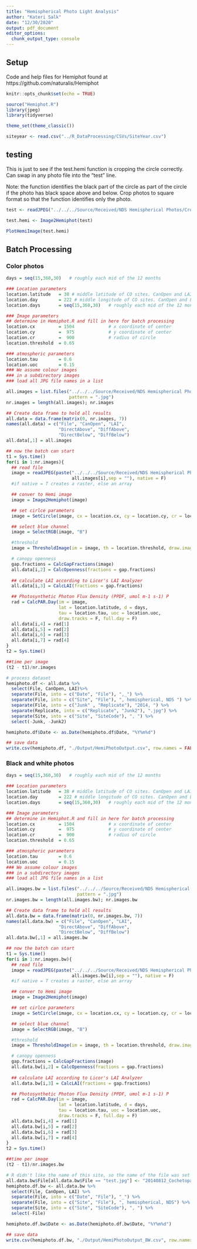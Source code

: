 ```yaml
---
title: "Hemispherical Photo Light Analysis"
author: "Kateri Salk"
date: "12/30/2020"
output: pdf_document
editor_options: 
  chunk_output_type: console
---
```



## Setup 

Code and help files for Hemiphot found at https://github.com/naturalis/Hemiphot

```r
knitr::opts_chunk$set(echo = TRUE)

source("Hemiphot.R") 
library(jpeg)
library(tidyverse)

theme_set(theme_classic())

siteyear <- read.csv("../R_DataProcessing/CSVs/SiteYear.csv")
```

## testing
This is just to see if the test.hemi function is cropping the circle correctly. Can swap in any photo file into the "test" line.

Note: the function identifies the black part of the circle as part of the circle if the photo has black space above and below. Crop photos to square format so that the function identifies only the photo.
```r
test <- readJPEG("../../../Source/Received/NDS Hemispherical Photos/Cropped/20140806,_Vallecito Creek, 9372, hemispherical, NDS Harvest 2014, Sampling,HDR.jpg")

test.hemi <- Image2Hemiphot(test)

PlotHemiImage(test.hemi)

```

## Batch Processing
### Color photos

```r
days = seq(15,360,30)   # roughly each mid of the 12 months

### Location parameters
location.latitude   = 38 # middle latitude of CO sites. CanOpen and LAI do not use this.
location.day        = 222 # middle longitude of CO sites. CanOpen and LAI do not use this.
location.days       = seq(15,360,30)   # roughly each mid of the 12 months

### Image parameters
## determine in Hemiphot.R and fill in here for batch processing
location.cx         = 1504             # x coordinate of center
location.cy         =  975             # y coordinate of center
location.cr         =  900             # radius of circle
location.threshold  = 0.65

### atmospheric parameters
location.tau        = 0.6
location.uoc        = 0.15
### We assume colour images
### in a subdirectory images
### load all JPG file names in a list

all.images = list.files("../../../Source/Received/NDS Hemispherical Photos/Cropped/",
                        pattern = ".jpg")
nr.images = length(all.images); nr.images

## Create data frame to hold all results
all.data = data.frame(matrix(0, nr.images, 7))
names(all.data) = c("File", "CanOpen", "LAI",
                    "DirectAbove", "DiffAbove",
                    "DirectBelow", "DiffBelow")
all.data[,1] = all.images

## now the batch can start
t1 = Sys.time()
for(i in 1:nr.images){    
  ## read file
  image = readJPEG(paste("../../../Source/Received/NDS Hemispherical Photos/Cropped/",
                         all.images[i],sep = ""), native = F)     
  #if native = T creates a raster, else an array

  ## conver to Hemi image
  image = Image2Hemiphot(image)

  ## set cirlce parameters
  image = SetCircle(image, cx = location.cx, cy = location.cy, cr = location.cr)

  ## select blue channel
  image = SelectRGB(image, "B")

  #threshold
  image = ThresholdImage(im = image, th = location.threshold, draw.image = F)

  # canopy openness
  gap.fractions = CalcGapFractions(image)
  all.data[i,2] = CalcOpenness(fractions = gap.fractions)
   
  ## calculate LAI according to Licor's LAI Analyzer 
  all.data[i,3] = CalcLAI(fractions = gap.fractions)

  ## Photosynthetic Photon Flux Density (PPDF, umol m-1 s-1) P
  rad = CalcPAR.Day(im = image,
                    lat = location.latitude, d = days,
                    tau = location.tau, uoc = location.uoc, 
                    draw.tracks = F, full.day = F)
  all.data[i,4] = rad[1]
  all.data[i,5] = rad[2]
  all.data[i,6] = rad[3]
  all.data[i,7] = rad[4]
}
t2 = Sys.time()

##time per image
(t2 - t1)/nr.images

# process dataset
hemiphoto.df <- all.data %>%
  select(File, CanOpen, LAI)%>%
  separate(File, into = c("Date", "File"), ",_") %>%
  separate(File, into = c("Site", "File"), ", hemispherical, NDS ") %>%
  separate(File, into = c("Junk" , "Replicate"), "2014, ") %>%
  separate(Replicate, into = c("Replicate", "Junk2"), ".jpg") %>%
  separate(Site, into = c("Site", "SiteCode"), ", ") %>%
  select(-Junk, -Junk2)

hemiphoto.df$Date <- as.Date(hemiphoto.df$Date, "%Y%m%d")

## save data
write.csv(hemiphoto.df, "./Output/HemiPhotoOutput.csv", row.names = FALSE)
```

### Black and white photos

```r
days = seq(15,360,30)   # roughly each mid of the 12 months

### Location parameters
location.latitude   = 38 # middle latitude of CO sites. CanOpen and LAI do not use this.
location.day        = 222 # middle longitude of CO sites. CanOpen and LAI do not use this.
location.days       = seq(15,360,30)   # roughly each mid of the 12 months

### Image parameters
## determine in Hemiphot.R and fill in here for batch processing
location.cx         = 1504             # x coordinate of center
location.cy         =  975             # y coordinate of center
location.cr         =  900             # radius of circle
location.threshold  = 0.65

### atmospheric parameters
location.tau        = 0.6
location.uoc        = 0.15
### We assume colour images
### in a subdirectory images
### load all JPG file names in a list

all.images.bw = list.files("../../../Source/Received/NDS Hemispherical Photos/BW/Cropped/",
                           pattern = ".jpg")
nr.images.bw = length(all.images.bw); nr.images.bw

## Create data frame to hold all results
all.data.bw = data.frame(matrix(0, nr.images.bw, 7))
names(all.data.bw) = c("File", "CanOpen", "LAI",
                    "DirectAbove", "DiffAbove",
                    "DirectBelow", "DiffBelow")
all.data.bw[,1] = all.images.bw

## now the batch can start
t1 = Sys.time()
for(i in 1:nr.images.bw){    
  ## read file
  image = readJPEG(paste("../../../Source/Received/NDS Hemispherical Photos/BW/Cropped/",
                         all.images.bw[i],sep = ""), native = F)     
  #if native = T creates a raster, else an array

  ## conver to Hemi image
  image = Image2Hemiphot(image)

  ## set cirlce parameters
  image = SetCircle(image, cx = location.cx, cy = location.cy, cr = location.cr)

  ## select blue channel
  image = SelectRGB(image, "B")

  #threshold
  image = ThresholdImage(im = image, th = location.threshold, draw.image = F)

  # canopy openness
  gap.fractions = CalcGapFractions(image)
  all.data.bw[i,2] = CalcOpenness(fractions = gap.fractions)
   
  ## calculate LAI according to Licor's LAI Analyzer 
  all.data.bw[i,3] = CalcLAI(fractions = gap.fractions)

  ## Photosynthetic Photon Flux Density (PPDF, umol m-1 s-1) P
  rad = CalcPAR.Day(im = image,
                    lat = location.latitude, d = days,
                    tau = location.tau, uoc = location.uoc, 
                    draw.tracks = F, full.day = F)
  all.data.bw[i,4] = rad[1]
  all.data.bw[i,5] = rad[2]
  all.data.bw[i,6] = rad[3]
  all.data.bw[i,7] = rad[4]
}
t2 = Sys.time()

##time per image
(t2 - t1)/nr.images.bw

# R didn't like the name of this site, so the name of the file was set to "test.jpg" and fixed here.
all.data.bw$File[all.data.bw$File == "test.jpg"] <- "20140812_Cochetopa Creek @ Sillsville, 10322, hemispherical, NDS Harvest 2014, Sampling-Clipped.jpg"
hemiphoto.df.bw <- all.data.bw %>%
  select(File, CanOpen, LAI) %>%
  separate(File, into = c("Date", "File"), "_") %>%
  separate(File, into = c("Site", "File"), ", hemispherical, NDS") %>%
  separate(Site, into = c("Site", "SiteCode"), ", ") %>%
  select(-File)

hemiphoto.df.bw$Date <- as.Date(hemiphoto.df.bw$Date, "%Y%m%d")

## save data
write.csv(hemiphoto.df.bw, "./Output/HemiPhotoOutput_BW.csv", row.names = FALSE)
```